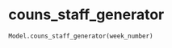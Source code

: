 # couns_staff_generator { #iapt_classes.Model.couns_staff_generator }

```python
Model.couns_staff_generator(week_number)
```

